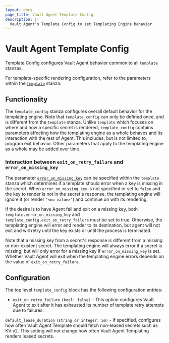 ```yaml
---
layout: docs
page_title: Vault Agent Template Config
description: |-
  Vault Agent's Template Config to set Templating Engine behavior
---
```


# Vault Agent Template Config

Template Config configures Vault Agent behavior common to all `template` stanzas.

For template-specific rendering configuration, refer to the parameters within the
[`template`](/docs/agent/template) stanza.

## Functionality

The `template_config` stanza configures overall default behavior for the
templating engine. Note that `template_config` can only be defined once, and is
different from the `template` stanza. Unlike `template` which focuses on where
and how a specific secret is rendered, `template_config` contains parameters
affecting how the templating engine as a whole behaves and its interaction with
the rest of Agent. This includes, but is not limited to, program exit behavior.
Other parameters that apply to the templating engine as a whole may be added
over time.

### Interaction between `exit_on_retry_failure` and `error_on_missing_key`

The parameter
[`error_on_missing_key`](/docs/agent/template#error_on_missing_key) can be
specified within the `template` stanza which determines if a template should
error when a key is missing in the secret. When `error_on_missing_key` is not
specified or set to `false` and the key to render is not in the secret's
response, the templating engine will ignore it (or render `"<no value>"`) and
continue on with its rendering.

If the desire is to have Agent fail and exit on a missing key, both
`template.error_on_missing_key` and `template_config.exit_on_retry_failure` must
be set to true. Otherwise, the templating engine will error and render to its
destination, but agent will not exit and will retry until the key exists or until
the process is terminated.

Note that a missing key from a secret's response is different from a missing or
non-existent secret. The templating engine will always error if a secret is
missing, but will only error for a missing key if `error_on_missing_key` is set.
Whether Vault Agent will exit when the templating engine errors depends on the
value of `exit_on_retry_failure`.

## Configuration

The top level `template_config` block has the following configuration entries:

- `exit_on_retry_failure` `(bool: false)` - This option configures Vault Agent
to exit after it has exhausted its number of template retry attempts due to
failures.

`default_lease_duration` `(string or integer: 5m)` - If specified, configures
  how often Vault Agent Template should fetch non-leased secrets such as KV v2.
  This setting will not change how often Vault Agent Templating renders leased
  secrets.
